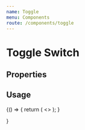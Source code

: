 ```yaml
---
name: Toggle
menu: Components
route: /components/toggle
---
```



# Toggle Switch

## Properties
<Props of={Toggle} />

## Usage

<Playground>
  {() => {
      return (
        <>
        <Toggle label="Test me" />
        </>
      );
  }
    
  }
</Playground>
